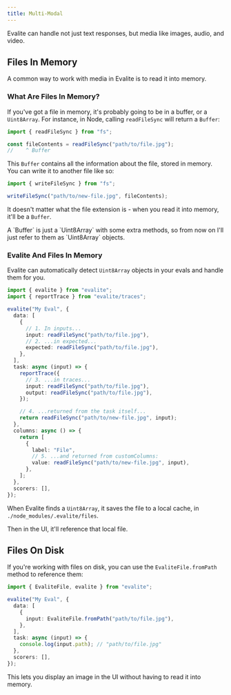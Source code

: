 ```yaml
---
title: Multi-Modal
---
```



Evalite can handle not just text responses, but media like images, audio, and video.

## Files In Memory

A common way to work with media in Evalite is to read it into memory.

### What Are Files In Memory?

If you've got a file in memory, it's probably going to be in a buffer, or a `Uint8Array`. For instance, in Node, calling `readFileSync` will return a `Buffer`:

```ts
import { readFileSync } from "fs";

const fileContents = readFileSync("path/to/file.jpg");
//    ^ Buffer
```

This `Buffer` contains all the information about the file, stored in memory. You can write it to another file like so:

```ts
import { writeFileSync } from "fs";

writeFileSync("path/to/new-file.jpg", fileContents);
```

It doesn't matter what the file extension is - when you read it into memory, it'll be a `Buffer`.

<Aside>
  A `Buffer` is just a `Uint8Array` with some extra methods, so from now on I'll
  just refer to them as `Uint8Array` objects.
</Aside>

### Evalite And Files In Memory

Evalite can automatically detect `Uint8Array` objects in your evals and handle them for you.

```ts
import { evalite } from "evalite";
import { reportTrace } from "evalite/traces";

evalite("My Eval", {
  data: [
    {
      // 1. In inputs...
      input: readFileSync("path/to/file.jpg"),
      // 2. ...in expected...
      expected: readFileSync("path/to/file.jpg"),
    },
  ],
  task: async (input) => {
    reportTrace({
      // 3. ...in traces...
      input: readFileSync("path/to/file.jpg"),
      output: readFileSync("path/to/file.jpg"),
    });

    // 4. ...returned from the task itself...
    return readFileSync("path/to/new-file.jpg", input);
  },
  columns: async () => {
    return [
      {
        label: "File",
        // 5. ...and returned from customColumns:
        value: readFileSync("path/to/new-file.jpg", input),
      },
    ];
  },
  scorers: [],
});
```

When Evalite finds a `Uint8Array`, it saves the file to a local cache, in `./node_modules/.evalite/files`.

Then in the UI, it'll reference that local file.

## Files On Disk

If you're working with files on disk, you can use the `EvaliteFile.fromPath` method to reference them:

```ts
import { EvaliteFile, evalite } from "evalite";

evalite("My Eval", {
  data: [
    {
      input: EvaliteFile.fromPath("path/to/file.jpg"),
    },
  ],
  task: async (input) => {
    console.log(input.path); // "path/to/file.jpg"
  },
  scorers: [],
});
```

This lets you display an image in the UI without having to read it into memory.
